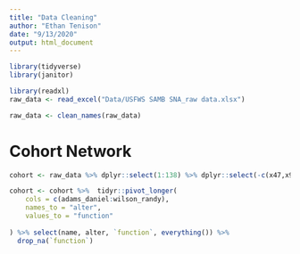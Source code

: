 ```yaml
---
title: "Data Cleaning"
author: "Ethan Tenison"
date: "9/13/2020"
output: html_document
---
```


```r
library(tidyverse)
library(janitor)
```


```r

library(readxl)
raw_data <- read_excel("Data/USFWS SAMB SNA_raw data.xlsx")

raw_data <- clean_names(raw_data)
```

# Cohort Network 

```r

cohort <- raw_data %>% dplyr::select(1:138) %>% dplyr::select(-c(x47,x93))

cohort <- cohort %>%  tidyr::pivot_longer(
    cols = c(adams_daniel:wilson_randy),
    names_to = "alter",
    values_to = "function"
    
) %>% select(name, alter, `function`, everything()) %>% 
  drop_na(`function`)


```